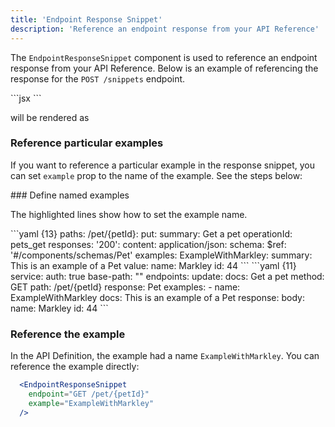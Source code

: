 ```yaml
---
title: 'Endpoint Response Snippet'
description: 'Reference an endpoint response from your API Reference'
---
```


The `EndpointResponseSnippet` component is used to reference an endpoint 
response from your API Reference. Below is an example of referencing the 
response for the `POST /snippets` endpoint.

<CodeBlock title="Markdown">
```jsx
<EndpointResponseSnippet endpoint='POST /snippets' />
```
</CodeBlock>

will be rendered as

<EndpointResponseSnippet endpoint='POST /snippets' />


### Reference particular examples

If you want to reference a particular example in the response snippet, you can set `example` prop
to the name of the example. See the steps below: 

<Steps>
  ### Define named examples

  The highlighted lines show how to set the example name. 
  
  <AccordionGroup>
    <Accordion title="OpenAPI">
      ```yaml {13}
      paths:
        /pet/{petId}:
          put:
            summary: Get a pet 
            operationId: pets_get
            responses: 
              '200': 
                content:
                  application/json:
                    schema:
                      $ref: '#/components/schemas/Pet'
                    examples:
                      ExampleWithMarkley:
                        summary: This is an example of a Pet
                        value: 
                          name: Markley
                          id: 44
      ```
    </Accordion>
    <Accordion title="Fern Definition">
    ```yaml {11}
    service:
      auth: true
      base-path: ""
      endpoints:
        update:
          docs: Get a pet
          method: GET
          path: /pet/{petId}
          response: Pet
          examples:
            - name: ExampleWithMarkley
              docs: This is an example of a Pet
              response:
                body: 
                  name: Markley
                  id: 44
    ```
    </Accordion>
  </AccordionGroup>

  ### Reference the example

  In the API Definition, the example had a name `ExampleWithMarkley`. You can reference
  the example directly: 

  ```jsx {3}
    <EndpointResponseSnippet 
      endpoint="GET /pet/{petId}" 
      example="ExampleWithMarkley"
    />
  ```
</Steps>
